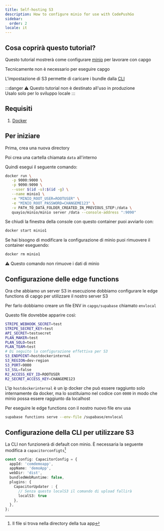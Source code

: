 ```yaml
---
title: Self-hosting S3
description: How to configure minio for use with CodePushGo
sidebar:
  order: 2
locale: it
---
```


## Cosa coprirà questo tutorial?

Questo tutorial mostrerà come configurare [minio](https://minio/) per lavorare con capgo

Tecnicamente non è necessario per eseguire capgo

L'impostazione di S3 permette di caricare i bundle dalla [CLI](/docs/cli/commands/)

:::danger
⚠️ Questo tutorial non è destinato all'uso in produzione\
Usalo solo per lo sviluppo locale
:::

## Requisiti

1. [Docker](https://wwwdockercom/)

## Per iniziare

Prima, crea una nuova directory

Poi crea una cartella chiamata `data` all'interno

Quindi esegui il seguente comando:
```bash
docker run \
   -p 9000:9000 \
   -p 9090:9090 \
   --user $(id -u):$(id -g) \
   --name minio1 \
   -e "MINIO_ROOT_USER=ROOTUSER" \
   -e "MINIO_ROOT_PASSWORD=CHANGEME123" \
   -v PATH_TO_DATA_FOLDER_CREATED_IN_PREVIOUS_STEP:/data \
   quayio/minio/minio server /data --console-address ":9090"
```

Se chiudi la finestra della console con questo container puoi avviarlo con:
```bash
docker start minio1
```

Se hai bisogno di modificare la configurazione di minio puoi rimuovere il container eseguendo:
```bash
docker rm minio1
```
⚠️ Questo comando non rimuove i dati di minio

## Configurazione delle edge functions

Ora che abbiamo un server S3 in esecuzione dobbiamo configurare le edge functions di capgo per utilizzare il nostro server S3

Per farlo dobbiamo creare un file ENV in `capgo/supabase` chiamato `envlocal`

Questo file dovrebbe apparire così:
```bash
STRIPE_WEBHOOK_SECRET=test
STRIPE_SECRET_KEY=test
API_SECRET=testsecret
PLAN_MAKER=test
PLAN_SOLO=test
PLAN_TEAM=test
# Di seguito la configurazione effettiva per S3
S3_ENDPOINT=hostdockerinternal
S3_REGION=dev-region
S3_PORT=9000
S3_SSL=false
R2_ACCESS_KEY_ID=ROOTUSER
R2_SECRET_ACCESS_KEY=CHANGEME123
```

L'ip `hostdockerinternal` è un ip docker che può essere raggiunto solo internamente da docker, ma lo sostituiamo nel codice con `0000` in modo che minio possa essere raggiunto da localhost

Per eseguire le edge functions con il nostro nuovo file env usa
```bash
supabase functions serve --env-file /supabase/envlocal
```

## Configurazione della CLI per utilizzare S3

La CLI non funzionerà di default con minio. È necessaria la seguente modifica a `capacitorconfigts`[^1]
```ts
const config: CapacitorConfig = {
  appId: 'comdemoapp',
  appName: 'demoApp',
  webDir: 'dist',
  bundledWebRuntime: false,
  plugins: {
    CapacitorUpdater : {
      // Senza questo localS3 il comando di upload fallirà
      localS3: true
    },
  },
};
```

[^1]: Il file si trova nella directory della tua app